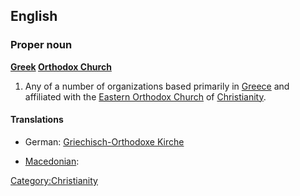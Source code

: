 ==English==
===Proper noun===
{{wikipedia}}
'''[[Greek]] [[Orthodox Church]]'''
#Any of a number of organizations based primarily in [[Greece]] and affiliated with the [[Eastern Orthodox Church]] of [[Christianity]].

====Translations====
{{trans-top|Greek Orthodox Church}}
*German: [[Griechisch-Orthodoxe Kirche]] {{f}}
{{trans-mid}}
* [[Macedonian]]: {{t|mk|Грчка православна црква|f|tr=G'rčka pravoslávna c'rkva|sc=Cyrl}}
{{trans-bottom}}

[[Category:Christianity]]